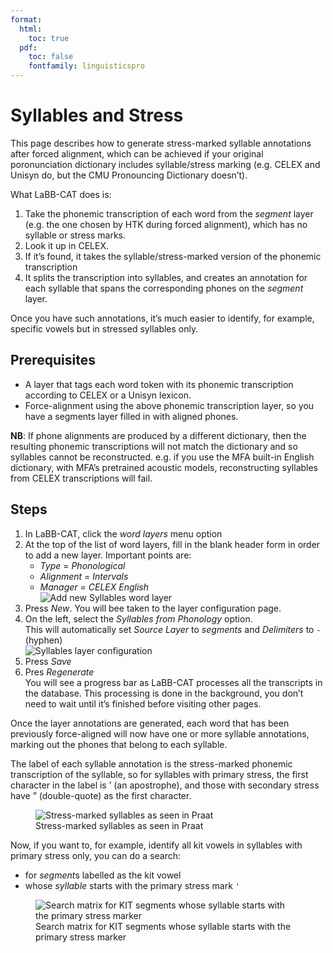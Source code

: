 ```yaml
---
format:
  html:
    toc: true
  pdf: 
    toc: false
    fontfamily: linguisticspro
---
```

# Syllables and Stress

This page describes how to generate stress-marked syllable annotations after forced alignment, which can be achieved if your original poronunciation dictionary includes syllable/stress marking (e.g. CELEX and Unisyn do, but the CMU Pronouncing Dictionary doesn't).

What LaBB-CAT does is:

1. Take the phonemic transcription of each word from the *segment* layer (e.g. the one chosen by HTK during forced alignment), which has no syllable or stress marks.
1. Look it up in CELEX.
1. If it's found, it takes the syllable/stress-marked version of the phonemic transcription
1. It splits the transcription into syllables, and creates an annotation for each syllable that spans the corresponding phones on the *segment* layer.

Once you have such annotations, it's much easier to identify, for example, specific vowels but in stressed syllables only.

## Prerequisites

- A layer that tags each word token with its phonemic transcription according to CELEX or a Unisyn lexicon.
- Force-alignment using the above phonemic transcription layer, so you have a segments layer filled in with aligned phones.

**NB**: If phone alignments are produced by a different dictionary, then the resulting phonemic transcriptions will not match the dictionary and so syllables cannot be reconstructed. e.g. if you use the MFA built-in English dictionary, with MFA's pretrained acoustic models, reconstructing syllables from CELEX transcriptions will fail. <!-- TODO update this, it's no longer strictly true)-->

## Steps


1. In LaBB-CAT, click the *word layers* menu option
1. At the top of the list of word layers, fill in the blank header form in order to add a new layer.  Important points are:
    - *Type* = *Phonological*
    - *Alignment* = *Intervals*
    - *Manager* = *CELEX English*  
    ![Add new Syllables word layer](new-syllables-layer.png){fig-alt="New Syllables layer form"}
1. Press *New*. 
   You will bee taken to the layer configuration page.
1. On the left, select the *Syllables from Phonology* option.  
   This will automatically set *Source Layer* to *segments* and *Delimiters* to `-` (hyphen)  
   ![Syllables layer configuration](syllables-layer-configuration.png){fig-alt="Syllables layer configuration"}
1. Press *Save*
1. Pres *Regenerate*  
   You will see a progress bar as LaBB-CAT processes all the transcripts in the database. This processing is done in the background, you don't need to wait until it's finished before visiting other pages.

Once the layer annotations are generated, each word that has been previously force-aligned will now have one or more syllable annotations, marking out the phones that belong to each syllable.

The label of each syllable annotation is the stress-marked phonemic transcription of the syllable, so for syllables with primary stress, the first character in the label is ' (an apostrophe), and those with secondary stress have " (double-quote) as the first character.

![Stress-marked syllables as seen in Praat](syllables-in-praat.png){fig-alt="Stress-marked syllables as seen in Praat"}

Now, if you want to, for example, identify all kit vowels in syllables with primary stress only, you can do a search:

- for *segment*s labelled as the kit vowel
- whose *syllable* starts with the primary stress mark `'`

![Search matrix for KIT segments whose syllable starts with the primary stress marker](stressed-kit-search.png){fig-alt="Search matrix for KIT segments whose syllable starts with the primary stress marker"}
